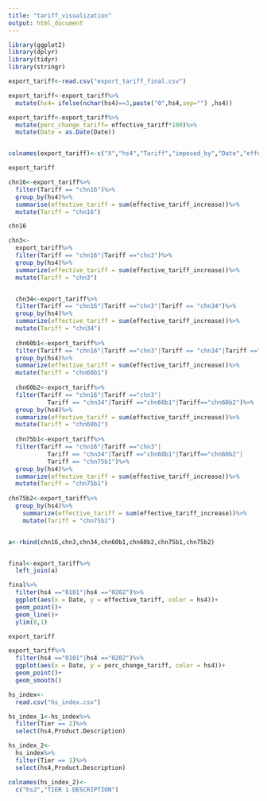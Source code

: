 ```yaml
---
title: "tariff_visualization"
output: html_document
---
```


```r
library(ggplot2)
library(dplyr)
library(tidyr)
library(stringr)
```

```r
export_tariff<-read.csv("export_tariff_final.csv")
```

```r
export_tariff<-export_tariff%>%
  mutate(hs4= ifelse(nchar(hs4)==3,paste("0",hs4,sep="") ,hs4))
```

```r
export_tariff<-export_tariff%>%
  mutate(perc_change_tariff= effective_tariff*100)%>%
  mutate(Date = as.Date(Date))


colnames(export_tariff)<-c("X","hs4","Tariff","imposed_by","Date","effective_tariff_increase","perc_change_tariff")

export_tariff

chn16<-export_tariff%>%
  filter(Tariff == "chn16")%>%
  group_by(hs4)%>%
  summarise(effective_tariff = sum(effective_tariff_increase))%>%
  mutate(Tariff = "chn16")

chn16

chn3<-
  export_tariff%>%
  filter(Tariff == "chn16"|Tariff =="chn3")%>%
  group_by(hs4)%>%
  summarize(effective_tariff = sum(effective_tariff_increase))%>%
  mutate(Tariff = "chn3")


  chn34<-export_tariff%>%
  filter(Tariff == "chn16"|Tariff =="chn3"|Tariff == "chn34")%>%
  group_by(hs4)%>%
  summarize(effective_tariff = sum(effective_tariff_increase))%>%
  mutate(Tariff = "chn34")
  
  chn60b1<-export_tariff%>%
  filter(Tariff == "chn16"|Tariff =="chn3"|Tariff == "chn34"|Tariff =="chn60b1")%>%
  group_by(hs4)%>%
  summarize(effective_tariff = sum(effective_tariff_increase))%>%
  mutate(Tariff = "chn60b1")
  
  chn60b2<-export_tariff%>%
  filter(Tariff == "chn16"|Tariff =="chn3"|
           Tariff == "chn34"|Tariff =="chn60b1"|Tariff=="chn60b2")%>%
  group_by(hs4)%>%
  summarize(effective_tariff = sum(effective_tariff_increase))%>%
  mutate(Tariff = "chn60b2")
  
  chn75b1<-export_tariff%>%
  filter(Tariff == "chn16"|Tariff =="chn3"|
           Tariff == "chn34"|Tariff =="chn60b1"|Tariff=="chn60b2"|
           Tariff == "chn75b1")%>%
  group_by(hs4)%>%
  summarize(effective_tariff = sum(effective_tariff_increase))%>%
  mutate(Tariff = "chn75b1")
  
chn75b2<-export_tariff%>%
  group_by(hs4)%>%
    summarize(effective_tariff = sum(effective_tariff_increase))%>%
    mutate(Tariff = "chn75b2")


a<-rbind(chn16,chn3,chn34,chn60b1,chn60b2,chn75b1,chn75b2)


final<-export_tariff%>%
  left_join(a)

final%>%
  filter(hs4 =="0101"|hs4 =="0202")%>%
  ggplot(aes(x = Date, y = effective_tariff, color = hs4))+
  geom_point()+
  geom_line()+
  ylim(0,1)
```

```r
export_tariff

export_tariff%>%
  filter(hs4 =="0101"|hs4 =="0202")%>%
  ggplot(aes(x = Date, y = perc_change_tariff, color = hs4))+
  geom_point()+
  geom_smooth()
```
```r
hs_index<-
  read.csv("hs_index.csv")

hs_index_1<-hs_index%>%
  filter(Tier == 2)%>%
  select(hs4,Product.Description)

hs_index_2<-
  hs_index%>%
  filter(Tier == 1)%>%
  select(hs4,Product.Description)

colnames(hs_index_2)<-
  c("hs2","TIER 1 DESCRIPTION")
```


